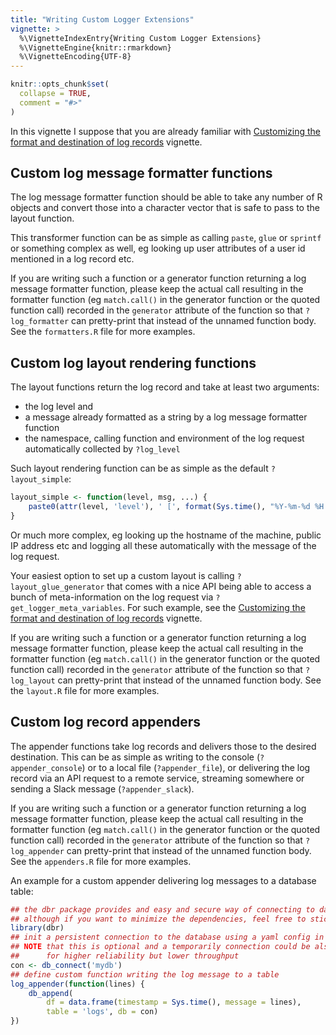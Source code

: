 ```yaml
---
title: "Writing Custom Logger Extensions"
vignette: >
  %\VignetteIndexEntry{Writing Custom Logger Extensions}
  %\VignetteEngine{knitr::rmarkdown}
  %\VignetteEncoding{UTF-8}
---
```


```r
knitr::opts_chunk$set(
  collapse = TRUE,
  comment = "#>"
)
```

In this vignette I suppose that you are already familiar with [Customizing the format and destination of log records](https://daroczig.github.io/logger/articles/customize_logger.html) vignette.

## Custom log message formatter functions

The log message formatter function should be able to take any number of R objects and convert those into a character vector that is safe to pass to the layout function.

This transformer function can be as simple as calling `paste`, `glue` or `sprintf` or something complex as well, eg looking up user attributes of a user id mentioned in a log record etc.

If you are writing such a function or a generator function returning a log message formatter function, please keep the actual call resulting in the formatter function (eg `match.call()` in the generator function or the quoted function call) recorded in the `generator` attribute of the function so that `?log_formatter` can pretty-print that instead of the unnamed function body. See the `formatters.R` file for more examples.

## Custom log layout rendering functions

The layout functions return the log record and take at least two arguments:

- the log level and
- a message already formatted as a string by a log message formatter function
- the namespace, calling function and environment of the log request automatically collected by `?log_level`

Such layout rendering function can be as simple as the default `?layout_simple`:

```r
layout_simple <- function(level, msg, ...) {
    paste0(attr(level, 'level'), ' [', format(Sys.time(), "%Y-%m-%d %H:%M:%S"), '] ', msg)
}
```

Or much more complex, eg looking up the hostname of the machine, public IP address etc and logging all these automatically with the message of the log request.

Your easiest option to set up a custom layout is calling `?layout_glue_generator` that comes with a nice API being able to access a bunch of meta-information on the log request via `?get_logger_meta_variables`. For such example, see the [Customizing the format and destination of log records](https://daroczig.github.io/logger/articles/customize_logger.html) vignette.

If you are writing such a function or a generator function returning a log message formatter function, please keep the actual call resulting in the formatter function (eg `match.call()` in the generator function or the quoted function call) recorded in the `generator` attribute of the function so that `?log_layout` can pretty-print that instead of the unnamed function body. See the `layout.R` file for more examples.

## Custom log record appenders

The appender functions take log records and delivers those to the desired destination. This can be as simple as writing to the console (`?appender_console`) or to a local file (`?appender_file`), or delivering the log record via an API request to a remote service, streaming somewhere or sending a Slack message (`?appender_slack`).

If you are writing such a function or a generator function returning a log message formatter function, please keep the actual call resulting in the formatter function (eg `match.call()` in the generator function or the quoted function call) recorded in the `generator` attribute of the function so that `?log_appender` can pretty-print that instead of the unnamed function body. See the `appenders.R` file for more examples.

An example for a custom appender delivering log messages to a database table:

```r
## the dbr package provides and easy and secure way of connecting to databased from R
## although if you want to minimize the dependencies, feel free to stick with DBI etc.
library(dbr)
## init a persistent connection to the database using a yaml config in the background thanks to dbr
## NOTE that this is optional and a temporarily connection could be also used
##      for higher reliability but lower throughput
con <- db_connect('mydb')
## define custom function writing the log message to a table
log_appender(function(lines) {
    db_append(
        df = data.frame(timestamp = Sys.time(), message = lines),
        table = 'logs', db = con)
})
```
